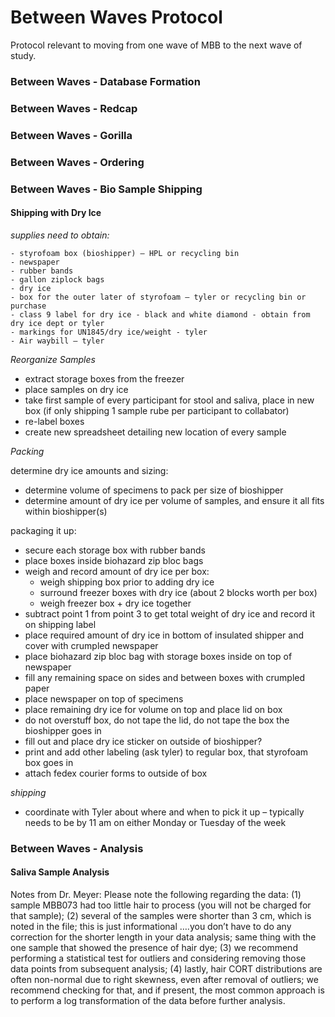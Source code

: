 # Between Waves Protocol

Protocol relevant to moving from one wave of MBB to the next wave of study.

### Between Waves - Database Formation



### Between Waves - Redcap



### Between Waves - Gorilla



### Between Waves - Ordering



### Between Waves - Bio Sample Shipping 

#### Shipping with Dry Ice

*supplies need to obtain:*

	- styrofoam box (bioshipper) – HPL or recycling bin
	- newspaper
	- rubber bands
	- gallon ziplock bags
	- dry ice 
	- box for the outer later of styrofoam – tyler or recycling bin or purchase
	- class 9 label for dry ice - black and white diamond - obtain from dry ice dept or tyler 
	- markings for UN1845/dry ice/weight - tyler
	- Air waybill – tyler 

*Reorganize Samples*

- extract storage boxes from the freezer
- place samples on dry ice
- take first sample of every participant for stool and saliva, place in new box (if only shipping 1 sample rube per participant to collabator)
- re-label boxes
- create new spreadsheet detailing new location of every sample


*Packing*

determine dry ice amounts and sizing:

- determine volume of specimens to pack per size of bioshipper
- determine amount of dry ice per volume of samples, and ensure it all fits within bioshipper(s)

packaging it up:

- secure each storage box with rubber bands
- place boxes inside biohazard zip bloc bags
- weigh and record amount of dry ice per box:
  - weigh shipping box prior to adding dry ice
  - surround freezer boxes with dry ice (about 2 blocks worth per box)
  - weigh freezer box + dry ice together 

- subtract point 1 from point 3 to get total weight of dry ice and record it on shipping label
- place required amount of dry ice in bottom of insulated shipper and cover with crumpled newspaper 
- place biohazard zip bloc bag with storage boxes inside on top of newspaper
- fill any remaining space on sides and between boxes with crumpled paper
- place newspaper on top of specimens
- place remaining dry ice for volume on top and place lid on box 
- do not overstuff box, do not tape the lid, do not tape the box the bioshipper goes in
- fill out and place dry ice sticker on outside of bioshipper?
- print and add other labeling (ask tyler) to regular box, that styrofoam box goes in
- attach fedex courier forms to outside of box


*shipping*

- coordinate with Tyler about where and when to pick it up – typically needs to be by 11 am on either Monday or Tuesday of the week 






### Between Waves - Analysis

#### Saliva Sample Analysis

Notes from Dr. Meyer: Please note the following regarding the data: (1) sample MBB073 had too little hair to process (you will not be charged for that sample); (2) several of the samples were shorter than 3 cm, which is noted in the file; this is just informational ....you don't have to do any correction for the shorter length in your data analysis; same thing with the one sample that showed the presence of hair dye; (3) we recommend performing a statistical test for outliers and considering removing those data points from subsequent analysis; (4) lastly, hair CORT distributions are often non-normal due to right skewness, even after removal of outliers; we recommend checking for that, and if present, the most common approach is to perform a log transformation of the data before further analysis.